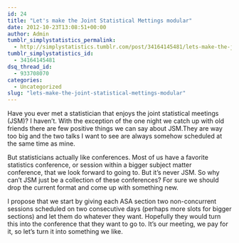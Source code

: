 ```yaml
---
id: 24
title: "Let's make the Joint Statistical Mettings modular"
date: 2012-10-23T13:08:51+00:00
author: Admin
tumblr_simplystatistics_permalink:
  - http://simplystatistics.tumblr.com/post/34164145481/lets-make-the-joint-statistical-mettings-modular
tumblr_simplystatistics_id:
  - 34164145481
dsq_thread_id:
  - 933708070
categories:
  - Uncategorized
slug: "lets-make-the-joint-statistical-mettings-modular"
---
```

Have you ever met a statistician that enjoys the joint statistical meetings (JSM)? I haven&#8217;t. With the exception of the one night we catch up with old friends there are few positive things we can say about JSM.They are way too big and the two talks I want to see are always somehow scheduled at the same time as mine.

But statisticians actually like conferences. Most of us have a favorite statistics conference, or session within a bigger subject matter conference, that we look forward to going to. But it&#8217;s never JSM. So why can&#8217;t JSM just be a collection of these conferences? For sure we should drop the current format and come up with something new.

I propose that we start by giving each ASA section two non-concurrent sessions scheduled on two consecutive days (perhaps more slots for bigger sections) and let them do whatever they want. Hopefully they would turn this into the conference that they want to go to. It&#8217;s our meeting, we pay for it, so let&#8217;s turn it into something we like.
